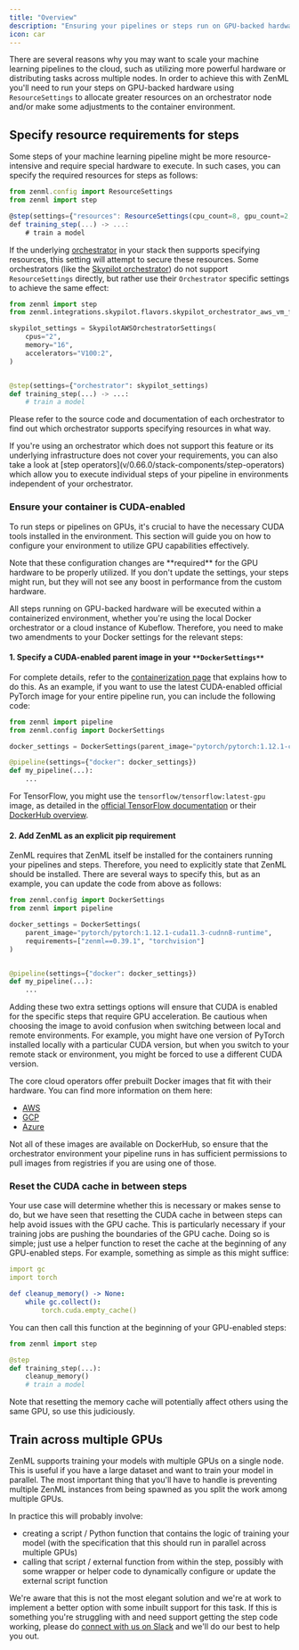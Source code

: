 ```yaml
---
title: "Overview"
description: "Ensuring your pipelines or steps run on GPU-backed hardware."
icon: car
---
```


There are several reasons why you may want to scale your machine learning pipelines to the cloud, such as utilizing more powerful hardware or distributing tasks across multiple nodes. In order to achieve this with ZenML you'll need to run your steps on GPU-backed hardware using `ResourceSettings` to allocate greater resources on an orchestrator node and/or make some adjustments to the container environment.

## Specify resource requirements for steps

Some steps of your machine learning pipeline might be more resource-intensive and require special hardware to execute. In such cases, you can specify the required resources for steps as follows:

```js
from zenml.config import ResourceSettings
from zenml import step

@step(settings={"resources": ResourceSettings(cpu_count=8, gpu_count=2, memory="8GB")})
def training_step(...) -> ...:
    # train a model
```

If the underlying [orchestrator](v/0.66.0/stack-components/orchestrators) in your stack then supports specifying resources, this setting will attempt to secure these resources. Some orchestrators (like the [Skypilot orchestrator](v/0.66.0/stack-components/orchestrators/skypilot-vm)) do not support `ResourceSettings` directly, but rather use their `Orchestrator` specific settings to achieve the same effect:

```py
from zenml import step
from zenml.integrations.skypilot.flavors.skypilot_orchestrator_aws_vm_flavor import SkypilotAWSOrchestratorSettings

skypilot_settings = SkypilotAWSOrchestratorSettings(
    cpus="2",
    memory="16",
    accelerators="V100:2",
)


@step(settings={"orchestrator": skypilot_settings)
def training_step(...) -> ...:
    # train a model
```

Please refer to the source code and documentation of each orchestrator to find out which orchestrator supports specifying resources in what way.

<Info>
    If you're using an orchestrator which does not support this feature or its underlying infrastructure does not cover your requirements, you can also take a look at [step operators](v/0.66.0/stack-components/step-operators) which allow you to execute individual steps of your pipeline in environments independent of your orchestrator.
</Info>

### Ensure your container is CUDA-enabled

To run steps or pipelines on GPUs, it's crucial to have the necessary CUDA tools installed in the environment. This section will guide you on how to configure your environment to utilize GPU capabilities effectively.

<Note>
    Note that these configuration changes are **required** for the GPU hardware to be properly utilized. If you don't update the settings, your steps might run, but they will not see any boost in performance from the custom hardware.
</Note>

All steps running on GPU-backed hardware will be executed within a containerized environment, whether you're using the local Docker orchestrator or a cloud instance of Kubeflow. Therefore, you need to make two amendments to your Docker settings for the relevant steps:

#### 1\. **Specify a CUDA-enabled parent image in your** `**DockerSettings**`

For complete details, refer to the [containerization page](v/0.66.0/usage/project-setup/customize-docker-builds) that explains how to do this. As an example, if you want to use the latest CUDA-enabled official PyTorch image for your entire pipeline run, you can include the following code:

```py
from zenml import pipeline
from zenml.config import DockerSettings

docker_settings = DockerSettings(parent_image="pytorch/pytorch:1.12.1-cuda11.3-cudnn8-runtime")

@pipeline(settings={"docker": docker_settings})
def my_pipeline(...):
    ...
```

For TensorFlow, you might use the `tensorflow/tensorflow:latest-gpu` image, as detailed in the [official TensorFlow documentation](https://www.tensorflow.org/install/docker#gpu%5Fsupport) or their [DockerHub overview](https://hub.docker.com/r/tensorflow/tensorflow).

#### 2\. **Add ZenML as an explicit pip requirement**

ZenML requires that ZenML itself be installed for the containers running your pipelines and steps. Therefore, you need to explicitly state that ZenML should be installed. There are several ways to specify this, but as an example, you can update the code from above as follows:

```py
from zenml.config import DockerSettings
from zenml import pipeline

docker_settings = DockerSettings(
    parent_image="pytorch/pytorch:1.12.1-cuda11.3-cudnn8-runtime",
    requirements=["zenml==0.39.1", "torchvision"]
)


@pipeline(settings={"docker": docker_settings})
def my_pipeline(...):
    ...
```

Adding these two extra settings options will ensure that CUDA is enabled for the specific steps that require GPU acceleration. Be cautious when choosing the image to avoid confusion when switching between local and remote environments. For example, you might have one version of PyTorch installed locally with a particular CUDA version, but when you switch to your remote stack or environment, you might be forced to use a different CUDA version.

The core cloud operators offer prebuilt Docker images that fit with their hardware. You can find more information on them here:

* [AWS](https://github.com/aws/deep-learning-containers/blob/master/available%5Fimages.md)
* [GCP](https://cloud.google.com/deep-learning-vm/docs/images)
* [Azure](https://learn.microsoft.com/en-us/azure/machine-learning/concept-prebuilt-docker-images-inference)

Not all of these images are available on DockerHub, so ensure that the orchestrator environment your pipeline runs in has sufficient permissions to pull images from registries if you are using one of those.

### Reset the CUDA cache in between steps

Your use case will determine whether this is necessary or makes sense to do, but we have seen that resetting the CUDA cache in between steps can help avoid issues with the GPU cache. This is particularly necessary if your training jobs are pushing the boundaries of the GPU cache. Doing so is simple; just use a helper function to reset the cache at the beginning of any GPU-enabled steps. For example, something as simple as this might suffice:

```yaml
import gc
import torch

def cleanup_memory() -> None:
    while gc.collect():
        torch.cuda.empty_cache()
```

You can then call this function at the beginning of your GPU-enabled steps:

```py
from zenml import step

@step
def training_step(...):
    cleanup_memory()
    # train a model
```

Note that resetting the memory cache will potentially affect others using the same GPU, so use this judiciously.

## Train across multiple GPUs

ZenML supports training your models with multiple GPUs on a single node. This is useful if you have a large dataset and want to train your model in parallel. The most important thing that you'll have to handle is preventing multiple ZenML instances from being spawned as you split the work among multiple GPUs.

In practice this will probably involve:

* creating a script / Python function that contains the logic of training your model (with the specification that this should run in parallel across multiple GPUs)
* calling that script / external function from within the step, possibly with some wrapper or helper code to dynamically configure or update the external script function

We're aware that this is not the most elegant solution and we're at work to implement a better option with some inbuilt support for this task. If this is something you're struggling with and need support getting the step code working, please do [connect with us on Slack](https://zenml.io/slack) and we'll do our best to help you out.

